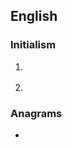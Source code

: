 {{also|tco}}
==English==
{{wikipedia}}

===Initialism===
{{rfc-header|Initialism}}
{{en-initialism}}

# {{initialism of|Total [[cost|Cost]] of [[ownership|Ownership]]|lang=en}} {{gloss|The sum of costs arising when [[deploy]]ing [[technology]], especially [[hardware]] and [[software]]}}
# {{lb|en|electronics}} {{initialism of|[[transparent]] [[conducting]] [[oxide]]|lang=en}}

===Anagrams===
* {{anagrams|en|CTO|OCT|OTC|Oct|Oct.|TOC|cot|oct|oct-}}